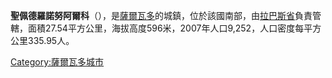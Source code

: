 '''聖佩德羅諾努阿爾科'''（{{lang-es|San Pedro Nonualco}}），是[[薩爾瓦多|薩爾瓦多]]的城鎮，位於該國南部，由[[拉巴斯省_(薩爾瓦多)|拉巴斯省]]負責管轄，面積27.54平方公里，海拔高度596米，2007年人口9,252，人口密度每平方公里335.95人。

{{Coord|13|36|N|88|56|W|display=title}}

{{ElSalvador-geo-stub}}
[[Category:薩爾瓦多城市|Category:薩爾瓦多城市]]